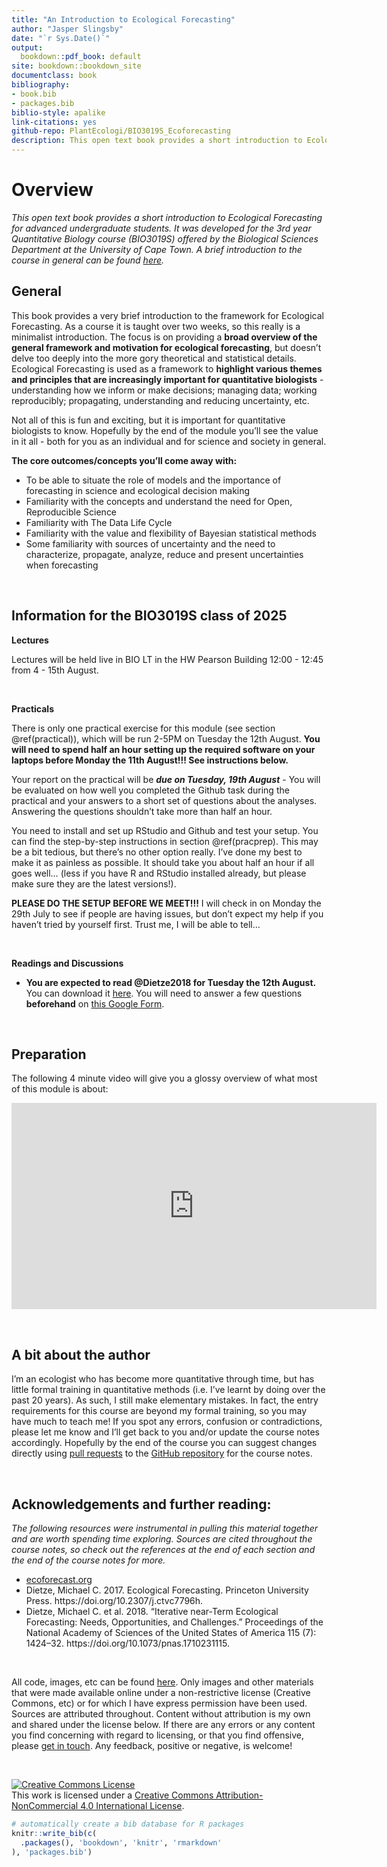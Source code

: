 ```yaml
--- 
title: "An Introduction to Ecological Forecasting"
author: "Jasper Slingsby"
date: "`r Sys.Date()`"
output:
  bookdown::pdf_book: default
site: bookdown::bookdown_site
documentclass: book
bibliography:
- book.bib
- packages.bib
biblio-style: apalike
link-citations: yes
github-repo: PlantEcologi/BIO3019S_Ecoforecasting
description: This open text book provides a short introduction to Ecological Forecasting for advanced undergraduate students. It was developed for the 3rd year Quantitative Biology course (BIO3019S) offered by the Biological Sciences Department at the University of Cape Town.
---
```


# Overview

_This open text book provides a short introduction to Ecological Forecasting for advanced undergraduate students. It was developed for the 3rd year Quantitative Biology course (BIO3019S) offered by the Biological Sciences Department at the University of Cape Town. A brief introduction to the course in general can be found [here](presentations/0_QuantitativeBiology.html)._


## General

This book provides a very brief introduction to the framework for Ecological Forecasting. As a course it is taught over two weeks, so this really is a minimalist introduction. The focus is on providing a **broad overview of the general framework and motivation for ecological forecasting**, but doesn't delve too deeply into the more gory theoretical and statistical details. Ecological Forecasting is used as a framework to **highlight various themes and principles that are increasingly important for quantitative biologists** - understanding how we inform or make decisions; managing data; working reproducibly; propagating, understanding and reducing uncertainty, etc.

Not all of this is fun and exciting, but it is important for quantitative biologists to know. Hopefully by the end of the module you'll see the value in it all - both for you as an individual and for science and society in general.

**The core outcomes/concepts you'll come away with:**

* To be able to situate the role of models and the importance of forecasting in science and ecological decision making
* Familiarity with the concepts and understand the need for Open, Reproducible Science
* Familiarity with The Data Life Cycle
* Familiarity with the value and flexibility of Bayesian statistical methods
* Some familiarity with sources of uncertainty and the need to characterize, propagate, analyze, reduce and present uncertainties when forecasting

<br>

## Information for the BIO3019S class of 2025

**Lectures** 

Lectures will be held live in BIO LT in the HW Pearson Building 12:00 - 12:45 from 4 - 15th August.

<br>

**Practicals**

There is only one practical exercise for this module (see section \@ref(practical)), which will be run 2-5PM on Tuesday the 12th August. **You will need to spend half an hour setting up the required software on your laptops before Monday the 11th August!!! See instructions below.**

Your report on the practical will be ***due on Tuesday, 19th August*** - You will be evaluated on how well you completed the Github task during the practical and your answers to a short set of questions about the analyses. Answering the questions shouldn't take more than half an hour.

You need to install and set up RStudio and Github and test your setup. You can find the step-by-step instructions in section \@ref(pracprep). This may be a bit tedious, but there's no other option really. I've done my best to make it as painless as possible. It should take you about half an hour if all goes well... (less if you have R and RStudio installed already, but please make sure they are the latest versions!).

**PLEASE DO THE SETUP BEFORE WE MEET!!!** I will check in on Monday the 29th July to see if people are having issues, but don't expect my help if you haven't tried by yourself first. Trust me, I will be able to tell...

<br>

**Readings and Discussions**

- **You are expected to read @Dietze2018 for Tuesday the 12th August.** You can download it [here](http://dx.doi.org/10.1073/pnas.1710231115). You will need to answer a few questions **beforehand** on [this Google Form](https://forms.gle/sSgopTfXSrzWBM2t5).

<br>

## Preparation

The following 4 minute video will give you a glossy overview of what most of this module is about:

<iframe width="584" height="330" src="https://www.youtube.com/embed/Lgi_e7N-C8E" title="YouTube video player" frameborder="0" allow="accelerometer; autoplay; clipboard-write; encrypted-media; gyroscope; picture-in-picture" allowfullscreen></iframe>


<br>

## A bit about the author

I'm an ecologist who has become more quantitative through time, but has little formal training in quantitative methods (i.e. I've learnt by doing over the past 20 years). As such, I still make elementary mistakes. In fact, the entry requirements for this course are beyond my formal training, so you may have much to teach me! If you spot any errors, confusion or contradictions, please let me know and I'll get back to you and/or update the course notes accordingly. Hopefully by the end of the course you can suggest changes directly using [pull requests](https://docs.github.com/en/github/collaborating-with-pull-requests/proposing-changes-to-your-work-with-pull-requests/creating-a-pull-request) to the [GitHub repository](https://github.com/jslingsby/BIO3019S_Ecoforecasting) for the course notes.

<br>

## Acknowledgements and further reading:

_The following resources were instrumental in pulling this material together and are worth spending time exploring. Sources are cited throughout the course notes, so check out the references at the end of each section and the end of the course notes for more._

* [ecoforecast.org](https://ecoforecast.org/)
* Dietze, Michael C. 2017. Ecological Forecasting. Princeton University Press. https://doi.org/10.2307/j.ctvc7796h.
* Dietze, Michael C. et al. 2018. “Iterative near-Term Ecological Forecasting: Needs, Opportunities, and Challenges.” Proceedings of the National Academy of Sciences of the United States of America 115 (7): 1424–32. https://doi.org/10.1073/pnas.1710231115.

<br>

All code, images, etc can be found [here](https://github.com/jslingsby/BIO3019S_Ecoforecasting). Only images and other materials that were made available online under a non-restrictive license (Creative Commons, etc) or for which I have express permission have been used. Sources are attributed throughout. Content without attribution is my own and shared under the license below. If there are any errors or any content you find concerning with regard to licensing, or that you find offensive, please [get in touch](https://www.ecologi.st/contact/). Any feedback, positive or negative, is welcome!

<br>

<a rel="license" href="http://creativecommons.org/licenses/by-nc/4.0/"><img alt="Creative Commons License" style="border-width:0" src="https://i.creativecommons.org/l/by-nc/4.0/88x31.png" /></a><br />This work is licensed under a <a rel="license" href="http://creativecommons.org/licenses/by-nc/4.0/">Creative Commons Attribution-NonCommercial 4.0 International License</a>.




```r
# automatically create a bib database for R packages
knitr::write_bib(c(
  .packages(), 'bookdown', 'knitr', 'rmarkdown'
), 'packages.bib')
```
